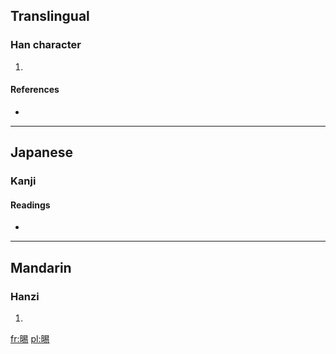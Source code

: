 ==Translingual==

===Han character===
{{Han char|rn=72|rad=日|as=08|sn=12|four=6602<sub>7</sub>|canj=日日心竹 (AAPH)}}

# {{defn|Han|sort=日08}}

====References====
* {{Han ref|kx=0497.140|dkj=14009|dj=0863.220|hdz=21518.110|uh=6679|ud=26233|bh=D9A6|bd=55718}}

----

==Japanese==

===Kanji===
{{ja-kanji|rs=日08|grade=9}}

====Readings====
* {{ja-readings|on=[[えき]] (eki), [[せく]] (seku), [[せき]] (seki), [[しゃく]] (shaku)
|kun=[[かげる]] (kageru)
}}

----

==Mandarin==

===Hanzi===
{{cmn-hanzi|pin=[[yì]] ([[yi4]]), [[zhī]] ([[zhi1]])|wg=i<sup>4</sup>, chih<sup>1</sup>}}

# {{defn|Mandarin|sort=日08}}

[[fr:晹]]
[[pl:晹]]